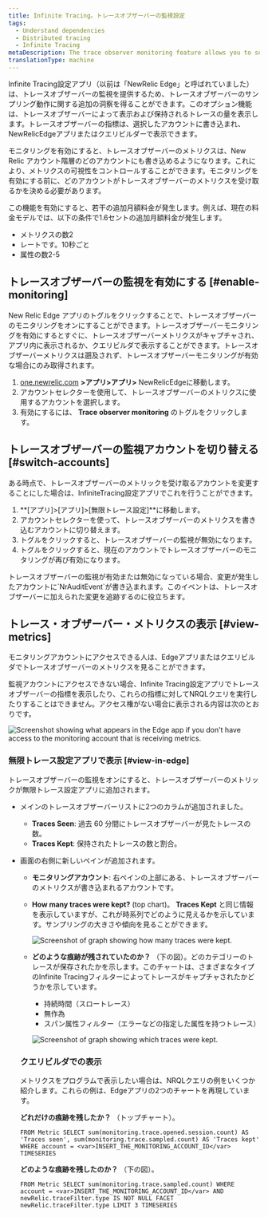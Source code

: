 ```yaml
---
title: Infinite Tracing。トレースオブザーバーの監視設定
tags:
  - Understand dependencies
  - Distributed tracing
  - Infinite Tracing
metaDescription: The trace observer monitoring feature allows you to see if New Relic is handling your traces as you expect.
translationType: machine
---
```





Infinite Tracing設定アプリ（以前は「NewRelic Edge」と呼ばれていました）は、トレースオブザーバーの監視を提供するため、トレースオブザーバーのサンプリング動作に関する追加の洞察を得ることができます。このオプション機能は、トレースオブザーバーによって表示および保持されるトレースの量を表示します。トレースオブザーバーの指標は、選択したアカウントに書き込まれ、NewRelicEdgeアプリまたはクエリビルダーで表示できます。

モニタリングを有効にすると、トレースオブザーバーのメトリクスは、New Relic アカウント階層のどのアカウントにも書き込めるようになります。これにより、メトリクスの可視性をコントロールすることができます。モニタリングを有効にする前に、どのアカウントがトレースオブザーバーのメトリクスを受け取るかを決める必要があります。

<Callout variant="tip">
  この機能を有効にすると、若干の追加月額料金が発生します。例えば、現在の料金モデルでは、以下の条件で1.6セントの追加月額料金が発生します。

  * メトリクスの数2
  * レートです。10秒ごと
  * 属性の数2-5
</Callout>

## トレースオブザーバーの監視を有効にする [#enable-monitoring]

New Relic Edge アプリのトグルをクリックすることで、トレースオブザーバーのモニタリングをオンにすることができます。トレースオブザーバーモニタリングを有効にするとすぐに、トレースオブザーバーメトリクスがキャプチャされ、アプリ内に表示されるか、クエリビルダで表示することができます。トレースオブザーバーメトリクスは遡及されず、トレースオブザーバーモニタリングが有効な場合にのみ取得されます。

1. [one.newrelic.com](https://one.newrelic.com) **>アプリ>アプリ>** NewRelicEdgeに移動します。
2. アカウントセレクターを使用して、トレースオブザーバーのメトリクスに使用するアカウントを選択します。
3. 有効にするには、 **Trace observer monitoring** のトグルをクリックします。

## トレースオブザーバーの監視アカウントを切り替える [#switch-accounts]

ある時点で、トレースオブザーバーのメトリックを受け取るアカウントを変更することにした場合は、InfiniteTracing設定アプリでこれを行うことができます。

1. **\[アプリ]>\[アプリ]>\[無限トレース設定]**に移動します。
2. アカウントセレクターを使って、トレースオブザーバーのメトリクスを書き込むアカウントに切り替えます。
3. トグルをクリックすると、トレースオブザーバーの監視が無効になります。
4. トグルをクリックすると、現在のアカウントでトレースオブザーバーのモニタリングが再び有効になります。

<Callout variant="tip">
  トレースオブザーバーの監視が有効または無効になっている場合、変更が発生したアカウントに`NrAuditEvent`が書き込まれます。このイベントは、トレースオブザーバーに加えられた変更を追跡するのに役立ちます。
</Callout>

## トレース・オブザーバー・メトリクスの表示 [#view-metrics]

モニタリングアカウントにアクセスできる人は、Edgeアプリまたはクエリビルダでトレースオブザーバーのメトリクスを見ることができます。

監視アカウントにアクセスできない場合、Infinite Tracing設定アプリでトレースオブザーバーの指標を表示したり、これらの指標に対してNRQLクエリを実行したりすることはできません。アクセス権がない場合に表示される内容は次のとおりです。

<img
  title="trace_observer_monitoring_no_access.png"
  alt="Screenshot showing what appears in the Edge app if you don't have access to the monitoring account that is receiving metrics."
  src={traceObserverMonitoringNoAccess}
/>

### 無限トレース設定アプリで表示 [#view-in-edge]

トレースオブザーバーの監視をオンにすると、トレースオブザーバーのメトリックが無限トレース設定アプリに追加されます。

* メインのトレースオブザーバーリストに2つのカラムが追加されました。

  * **Traces Seen**: 過去 60 分間にトレースオブザーバーが見たトレースの数。
  * **Traces Kept**: 保持されたトレースの数と割合。

* 画面の右側に新しいペインが追加されます。

  * **モニタリングアカウント**: 右ペインの上部にある、トレースオブザーバーのメトリクスが書き込まれるアカウントです。

  * **How many traces were kept?** (top chart)。 **Traces Kept** と同じ情報を表示していますが、これが時系列でどのように見えるかを示しています。サンプリングの大きさや傾向を見ることができます。

    <img
      title="how_many_traces_kept.png"
      alt="Screenshot of graph showing how many traces were kept."
      src={howManyTracesKept}
    />

  * **どのような痕跡が残されていたのか？** （下の図）。どのカテゴリーのトレースが保存されたかを示します。このチャートは、さまざまなタイプのInfinite Tracingフィルターによってトレースがキャプチャされたかどうかを示しています。

    * 持続時間（スロートレース）
    * 無作為
    * スパン属性フィルター（エラーなどの指定した属性を持つトレース）

    <img
      title="which_traces_kept.png"
      alt="Screenshot of graph showing which traces were kept."
      src={whichTracesKept}
    />

  ### クエリビルダでの表示

  メトリクスをプログラムで表示したい場合は、NRQLクエリの例をいくつか紹介します。これらの例は、Edgeアプリの2つのチャートを再現しています。

  **どれだけの痕跡を残したか？** （トップチャート）。

  ```
  FROM Metric SELECT sum(monitoring.trace.opened.session.count) AS 'Traces seen', sum(monitoring.trace.sampled.count) AS 'Traces kept' WHERE account = <var>INSERT_THE_MONITORING_ACCOUNT_ID</var> TIMESERIES
  ```

  **どのような痕跡を残したのか？** （下の図）。

  ```
  FROM Metric SELECT sum(monitoring.trace.sampled.count) WHERE account = <var>INSERT_THE_MONITORING_ACCOUNT_ID</var> AND newRelic.traceFilter.type IS NOT NULL FACET newRelic.traceFilter.type LIMIT 3 TIMESERIES
  ```